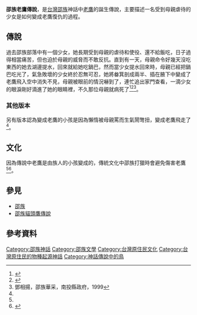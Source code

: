 '''邵族老鷹傳說'''，是[[台灣|台灣]][[邵族|邵族]]神話中[[老鷹|老鷹]]的誕生傳說，主要描述一名受到母親虐待的少女是如何變成老鷹復仇的過程。

== 傳說 ==
過去邵族部落中有一個少女，她長期受到母親的虐待和使役、還不給飯吃，日子過得相當痛苦，但也迫於母親的威脅而不敢反抗。直到有一天，母親命令好幾天沒吃東西的她去湖邊提水，回來就給她吃鍋巴，然而當少女提水回來時，母親已經把鍋巴吃光了，氣急敗壞的少女終於忍無可忍，她將畚箕剖成兩半、插在腋下中變成了老鷹飛入空中消失不見，母親被眼前的情況嚇到了，連忙追出家門查看，一滴少女的眼淚剛好滴進了她的眼睛裡，不久那位母親就病死了<ref name="日月潭邵族調查報告">{{cite web|author=陳奇祿|title=日月潭邵族調查報告|url=http://www.smcbook.com.tw/smc/index.php?route=product/product&product_id=189|publisher=南天書局|isbn=9789576383502|accessdate=1996}}</ref><ref name="臺灣原住民史：邵族史篇">{{cite book |last= |first= |date=2000-12-01|title=臺灣原住民史：邵族史篇 |url=https://www.govbooks.com.tw/books/96066|location= |publisher=臺灣省文獻委員會|page= |isbn=9789570269284 |author=鄧相揚、許木柱}}</ref><ref name="邵族華采">鄧相揚，邵族華采，南投縣政府，1999</ref>。

=== 其他版本 ===
另有版本認為變成老鷹的小孩是因為懶惰被母親罵而生氣鬧彆扭，變成老鷹飛走了<ref name="臺灣原住民史：邵族史篇"/>。

== 文化 ==
因為傳說中老鷹是由族人的小孩變成的，傳統文化中邵族打獵時會避免傷害老鷹<ref name="臺灣原住民史：邵族史篇"/><ref name="邵族神話與傳說">{{cite web|author=達西烏拉彎‧畢馬|title=邵族神話與傳說|url=https://www.books.com.tw/products/0010232688|publisher=晨星|isbn=9574555003|accessdate=2003-09-01}}</ref>。

== 參見 ==
*[[邵族|邵族]]
*[[邵族貓頭鷹傳說|邵族貓頭鷹傳說]]

== 參考資料 ==
{{reflist}}

{{Myth-stub}}
{{邵族神話}}
[[Category:邵族神話|Category:邵族神話]]
[[Category:邵族文學|Category:邵族文學]]
[[Category:台灣原住民文化|Category:台灣原住民文化]]

[[Category:台灣原住民的物種起源神話|Category:台灣原住民的物種起源神話]]
[[Category:神話傳說中的鳥|Category:神話傳說中的鳥]]